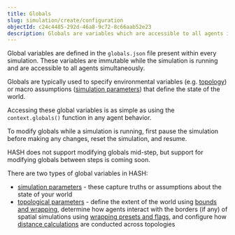 ```yaml
---
title: Globals
slug: simulation/create/configuration
objectId: c24c4485-292d-46a8-9c72-8c66aab52e23
description: Globals are variables which are accessible to all agents in a simulation
---
```


Global variables are defined in the `globals.json` file present within every simulation. These variables are immutable while the simulation is running and are accessible to all agents simultaneously.‌

Globals are typically used to specify environmental variables \(e.g. [topology](/docs/simulations/create/configuration/topology/)\) or macro assumptions \([simulation parameters](/docs/simulations/create/configuration/basic-properties)\) that define the state of the world.

Accessing these global variables is as simple as using the `context.globals()` function in any agent behavior.

To modify globals while a simulation is running, first pause the simulation before making any changes, reset the simulation, and resume.

<Hint style="info">
  HASH does not support modifying globals mid-step, but support for modifying
  globals between steps is coming soon.
</Hint>

There are two types of global variables in HASH:

- [simulation parameters](/docs/simulations/create/configuration/basic-properties) - these capture truths or assumptions about the state of your world
- [topological parameters](/docs/simulations/create/configuration/topology/) - define the extent of the world using [bounds and wrapping](/docs/simulations/create/configuration/topology/bounds-and-wrapping), determine how agents interact with the borders \(if any\) of spatial simulations using [wrapping presets and flags](/docs/simulations/create/configuration/topology/wrapping-presets-and-flags), and configure how [distance calculations](/docs/simulations/create/configuration/topology/distance-functions) are conducted across topologies
